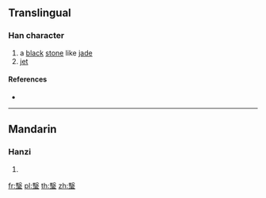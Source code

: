==Translingual==

===Han character===
{{Han char|rn=96|rad=玉|as=11|sn=16|four=77103|canj=SEMGI}}

# a [[black]] [[stone]] like [[jade]]
# [[jet]]

====References====
* {{Han ref|kx=0740.190|dkj=21188|dj=1150.110|hdz=21136.110|uh=747F|ud=29823|bh=EA62|bd=60002}}

----

==Mandarin==

===Hanzi===
{{cmn-hanzi|pin=[[li]] ([[li5]]), [[yī]] ([[yi1]])|wg=li<sup>5</sup>, i<sup>1</sup>}}

# {{defn|lang=cmn|sort=玉11}}

[[fr:瑿]]
[[pl:瑿]]
[[th:瑿]]
[[zh:瑿]]